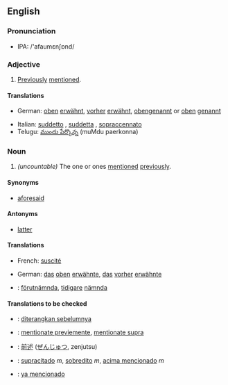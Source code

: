 ==English==

===Pronunciation===
*IPA: /'afaumεnʃɒnd/

===Adjective===
{{en-ad2|'''aforementioned'''|-|-}}
#[[previously|Previously]] [[mention]]ed.
====Translations====
{{top}}
*German: [[oben]] [[erwähnt]], [[vorher]] [[erwähnt]], [[obengenannt]] or [[oben]] [[genannt]]
{{mid}}
*Italian: [[suddetto]]  {{m}}, [[suddetta]] {{f}}, [[sopraccennato]] 
*Telugu: [[ముందు పేర్కొన్న]] (muMdu paerkonna)
{{bottom}}

===Noun===
{{en-noun2|'''aforementioned'''|-}}
#''(uncountable)'' The one or ones [[mention]]ed [[previously]].

====Synonyms====
*[[aforesaid]]

====Antonyms====
*[[latter]]

====Translations====
{{top}}
*French: [[suscité]]
{{mid}}
*German: [[das]] [[oben]] [[erwähnte]], [[das]] [[vorher]] [[erwähnte]]
{{mid}}
*{{ttbc|Swedish}}: [[förutnämnda]], [[tidigare]] [[nämnda]]
{{bottom}}
====Translations to be checked====
{{checktrans}}
*{{ttbc|Indonesian}}: [[diterangkan sebelumnya]] 
*{{ttbc|Interlingua}}: [[mentionate previemente]], [[mentionate supra]]
*{{ttbc|Japanese}}: [[前述]] ([[ぜんじゅつ]], zenjutsu) 
*{{ttbc|Portuguese}}: [[supracitado]] ''m'', [[sobredito]] ''m'', [[acima mencionado]] ''m''
*{{ttbc|Spanish}}: [[ya mencionado]]